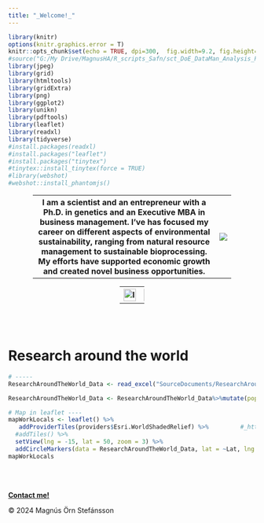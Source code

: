 ```yaml
---
title: "_Welcome!_"
---
```


```r
library(knitr)
options(knitr.graphics.error = T)
knitr::opts_chunk$set(echo = TRUE, dpi=300,  fig.width=9.2, fig.height=6, fig.align="center")
#source("G:/My Drive/MagnusHA/R_scripts_Safn/sct_DoE_DataMan_Analysis_Plots_pakkar.R")
library(jpeg)
library(grid)
library(htmltools)
library(gridExtra)
library(png)
library(ggplot2)
library(unikn)
library(pdftools)
library(leaflet)
library(readxl)
library(tidyverse)
#install.packages(readxl)
#install.packages("leaflet")
#install.packages("tinytex")
#tinytex::install_tinytex(force = TRUE)
#library(webshot)
#webshot::install_phantomjs()
```

 <!-- Table with portrait and txt  -->
<html lang="en">
<head>
    <meta charset="UTF-8">
    <meta name="viewport" content="width=device-width, initial-scale=1.0">
</head>
<body>
    <table style="margin-left: auto; margin-right: auto; width: 80%">
        <tr>
            <th> I am a scientist and an entrepreneur with a Ph.D. in genetics and an Executive MBA in business management. I've has focused my career on different aspects of environmental sustainability, ranging from natural resource management to sustainable bioprocessing. My efforts have supported economic growth and created novel business opportunities.</th>
            <th> <img src="SourceDocuments/mostHeadShot.jpeg">   </th>
        </tr>
    </table>
</body>
</html>


<!-- Table with social media links: -->
<html lang="en">
<head>
    <meta charset="UTF-8">
    <meta name="viewport" content="width=device-width, initial-scale=1.0">
</head>
<body>
    <table style="margin-left: auto; margin-right: auto; width: 10%">
        <tr>
            <th><img src="C:/Users/mosti/OneDrive/Documents/mProfessionalWebsite/mResume/SourceDocuments/linkedin.png" alt="Image description" style="width:25px;height:25px;" onclick="window.open('https://www.linkedin.com/in/mostinn/','_blank')"></th>
            <th><img src="C:/Users/mosti/OneDrive/Documents/mProfessionalWebsite/mResume/SourceDocuments/Orcid.png" alt="_" style="width:25px;height:25px;" onclick="window.open('https://orcid.org/my-orcid?orcid=0000-0002-5836-059X','_blank')">
</th>
            <th><img src="C:/Users/mosti/OneDrive/Documents/mProfessionalWebsite/mResume/SourceDocuments/ResearchGate.png" alt="_" style="width:25px;height:25px;" onclick="window.open('https://www.researchgate.net/profile/Magnus-Stefansson','_blank')"></th>
        </tr>
    </table>
</body>
</html>

<br></br>

<h1>Research around the world</h1>

```r
# -----
ResearchAroundTheWorld_Data <- read_excel("SourceDocuments/ResearchAroundTheWorld-Data.xlsx")

ResearchAroundTheWorld_Data <- ResearchAroundTheWorld_Data%>%mutate(popup_ResearchAroundTheWorld=paste(Place, '</br>', Role, '</br>', '>', Responsibilities))

# Map in leaflet ----
mapWorkLocals <- leaflet() %>% 
   addProviderTiles(providers$Esri.WorldShadedRelief) %>%         #_https://leaflet-extras.github.io/leaflet-providers/preview/
  #addTiles() %>% 
  setView(lng = -15, lat = 50, zoom = 3) %>%
  addCircleMarkers(data = ResearchAroundTheWorld_Data, lat = ~Lat, lng = ~Lon, radius = ~4, popup  = ~popup_ResearchAroundTheWorld, color = "Black")
mapWorkLocals

```


<br></br>
 <!-- Footer: -->
<html lang="en">
<head>
    <meta charset="UTF-8">
    <meta name="viewport" content="width=device-width, initial-scale=1.0">
    <link rel="stylesheet" href="Styles.css">
    <title>My Website</title>
</head>
<body>
    <!-- Your website content goes here -->
    <footer>
          <p><a href="mailto:mostinn@gmail.com"><b>Contact me!</b></a></p>
          <p>© 2024 Magnús Örn Stefánsson</p> 
    </footer>
</body>
</html>


